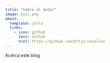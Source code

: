 ```yaml
---
title: "Sobre al autor"
image: Luis.png
about:
  template: jolla
  links:
    - icon: github
      text: Github
      href: https://github.com/Ortiz-Cevallos
---
```


Acerca este blog
